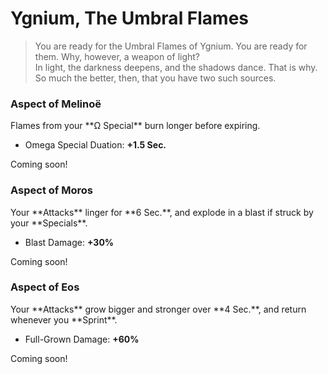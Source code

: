 
# Ygnium, The Umbral Flames

> You are ready for the Umbral Flames of Ygnium. You are ready for them. Why, however, a weapon of light?\
> In light, the darkness deepens, and the shadows dance. That is why. So much the better, then, that you have two such sources.

### <TextHighlight type="epic">Aspect of Melinoë</TextHighlight>

<Boon>
Flames from your **Ω Special** burn longer before expiring.

- Omega Special Duation: **+1.5 Sec.**

</Boon>

Coming soon!

### <TextHighlight type="epic">Aspect of Moros</TextHighlight>

<Boon>
Your **Attacks** linger for **6 Sec.**, and explode in a blast if struck by your **Specials**.

- Blast Damage: **+30%**

</Boon>

Coming soon!

### <TextHighlight type="epic">Aspect of Eos</TextHighlight>

<Boon>
Your **Attacks** grow bigger and stronger over **4 Sec.**, and return whenever you **Sprint**.

- Full-Grown Damage: **+60%**

</Boon>

Coming soon!
